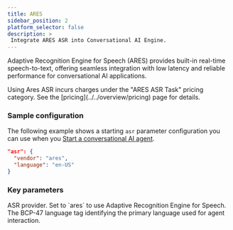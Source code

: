 ```yaml
---
title: ARES
sidebar_position: 2
platform_selector: false
description: >
 Integrate ARES ASR into Conversational AI Engine.
---
```



Adaptive Recognition Engine for Speech (ARES) provides built-in real-time speech-to-text, offering seamless integration with low latency and reliable performance for conversational AI applications.

<Admonition type="info">
Using Ares ASR incurs charges under the "ARES ASR Task" pricing category. See the [pricing](../../overview/pricing) page for details.
 </Admonition>

### Sample configuration

The following example shows a starting `asr` parameter configuration you can use when you [Start a conversational AI agent](/conversational-ai/rest-api/join).

```json
"asr": {
  "vendor": "ares",
  "language": "en-US"
}
```

### Key parameters

<ParameterList title="asr" required={true}>
 <Parameter name="vendor" type="string" required={true}>
 ASR provider. Set to `ares` to use Adaptive Recognition Engine for Speech.
 </Parameter>
 <Parameter name="language" type="string" required={true} possibleValues="ar-EG, ar-JO, ar-SA, ar-AE, bn-IN, zh-CN, zh-HK, zh-TW, nl-NL, en-IN, en-US, fil-PH, fr-FR, de-DE, gu-IN, he-IL, hi-IN, id-ID, it-IT, ja-JP, kn-IN, ko-KR, ms-MY, fa-IR, pt-PT, ru-RU, es-ES, ta-IN, te-IN, th-TH, tr-TR, vi-VN">  
 The BCP-47 language tag identifying the primary language used for agent interaction. 
 </Parameter>
</ParameterList>


